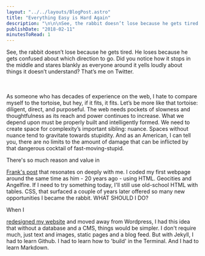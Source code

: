 ```yaml
---
layout: "../../layouts/BlogPost.astro"
title: "Everything Easy is Hard Again"
description: "\n\n\nSee, the rabbit doesn’t lose because he gets tired. He loses because he gets confused about which direction to go. Did you notice how it stops in the middle and stares blankly as everyone around it yells loudly about things it doesn’t understand? That’s me on Twitter.\n\nAs someone who has decades of experience on the web, I hate to compare myself to the tortoise, but hey, if it fits, it fits. Let’s be more like that tortoise: diligent, direct, and purposeful. The web needs pockets of slowness "
publishDate: "2018-02-11"
minutesToRead: 1
---
```


<div class="blockquote">
</div>
<div>
<p>See, the rabbit doesn’t lose because he gets tired. He loses because he gets confused about which direction to go. Did you notice how it stops in the middle and stares blankly as everyone around it yells loudly about things it doesn’t understand? That’s me on Twitter. </p>
<br>
<br>As someone who has decades of experience on the web, I hate to compare myself to the tortoise, but hey, if it fits, it fits. Let’s be more like that tortoise: diligent, direct, and purposeful. The web needs pockets of slowness and thoughtfulness as its reach and power continues to increase. What we depend upon must be properly built and intelligently formed. We need to create space for complexity’s important sibling: nuance. Spaces without nuance tend to gravitate towards stupidity. And as an American, I can tell you, there are no limits to the amount of damage that can be inflicted by that dangerous cocktail of fast-moving-stupid. </br>
</div>
<p>There's so much reason and value in </p>
<a href="https://frankchimero.com/writing/everything-easy-is-hard-again/?ref="antonsten".com">Frank's post</a>
 that resonates on deeply with me. I coded my first webpage around the same time as him - 20 years ago - using HTML. Geocities and Angelfire. If I need to try something today, I'll still use old-school HTML with tables. CSS, that surfaced a couple of years later offered so many new opportunities I became the rabbit. WHAT SHOULD I DO?</p>
<p>When I </p>
<a href="https://www.antonsten.com/blog/redesign">redesigned my website</a>
 and moved away from Wordpress, I had this idea that without a database and a CMS, things would be simpler. I don't require much, just text and images, static pages and a blog feed. But with Jekyll, I had to learn Github. I had to learn how to 'build' in the Terminal. And I had to learn Markdown.</p>
